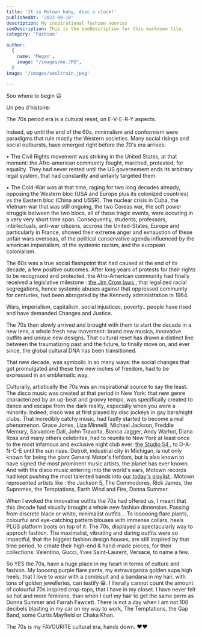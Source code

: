 ```yaml
---
title: 'It is Motown baby, disc o clock!'
publishedAt: '2022-09-18'
description: My inspirational fashion sources
seoDescription: This is the seoDescription for this markdown file.
category: 'Fashion'

author:
  {
    name: 'Megan',
    image: "/images/me.JPG",
  }
image: '/images/soultrain.jpeg'
  
---
```


Soo where to begin 😃

Un peu d'histoire: 

The 70s period era is a cultural reset, on E-V-E-R-Y aspects.<br></br>
Indeed, up until the end of the 60s, minimalism and conformism were paradigms that rule
mostly the Western societies. Many social risings and social outbursts, have emerged right before the 70's era arrives:

• The Civil Rights movement was striking in the United States, at that moment: the Afro-american community fought, marched, protested, for equality.
They had never rested until the US governement ends its arbitrary legal system, that had constantly and unfairly targeted them.

• The Cold-War was at that time, raging for two long decades already, opposing the Western bloc (USA and Europe plus its colonized countries) vs the Eastern bloc (China and USSR). The nuclear crisis in Cuba, the Vietnam war that was still ongoing, the two Coreas war, the soft power struggle between the two blocs, 
all of these tragic events, were occuring in a very very short time span. Consequently, students, professors, intellectuals, anti-war citizens, accross the United-States, Europe and particularly 
in France, showed their extreme anger and exhaustion of these unfair wars overseas, of the political conservative agenda influenced by the american imperialism, of the systemic racism, and the european colonialism. 

The 60s was a true social flashpoint that had caused at the end of its decade, a few positive outcomes. After long years of protests for their rights to
be recognized and protected, the Afro-American community had finally received a legislative milestone : <a href="https://www.britannica.com/event/Jim-Crow-law"> the Jim Crow laws </a>, that legalized racial segregations, hence systemic abuses against that oppressed community for centuries, had been abrogated by the Kennedy administration in 1964.

Wars, imperialism, capitalism, social injustices, poverty.. people have rised and have demanded Changes and Justice.

The 70s then slowly arrived and brought with them to start the decade in a new lens, a whole fresh new movement: brand new musics, innovative outfits and unique new designs. That cultural reset
has drawn a distinct line between the traumatizing past and the future, to finally move on, and ever since, the global cultural DNA has been transitioned. 

That new decade, was symbolic in so many ways: the social changes that got promulgated and these few new inches of freedom, had to be expressed in an emblematic way.

Culturally, artistically the 70s was an inspirational source to say the least. The disco music was created at that period in New York: that new genre 
characterized by an up-beat and groovy tempo, was specifically created to dance and escape from the dark reality, especially when you were a minority. Indeed, disco was at first played by disc jockeys in gay bars/night clubs.
That incredibly catchy music, had fastly started to become a real phenomenon. Grace Jones, Liza Minnelli, Michael Jackson, Freddie Mercury, Salvadore Dali, John Travolta, Bianca Jagger, Andy Warhol, Diana Ross and many others celebrites, had to reunite to New York at least once to the most infamous and exclusive night club ever: <a href="https://cfda.com/news/cfda-decades-the-seventies-disco-glitter-studio-54"> the Studio 54 </a>, 
to D-A-N-C-E until the sun rises. Detroit, industrial city in Michigan, is not only known for being the giant General Motor's fiefdom, but is also known to have signed the most prominent music artists, the planet has ever known.
And with the disco music entering into the world's ears, Motown records had kept pushing the most talented bands into  <a href="https://www.youtube.com/watch?v=U_s9QFJUTZ4"> our today's playlist </a>. 
Motown represented artists like : the Jackson 5, The Commodores, Rick James, the Supremes, the Temptations, Earth Wind and Fire, Donna Summer.


When I evoked the innovative outfits the 70s had offered us, I meant that this decade had visually brought a whole new fashion dimension. Passing from discrete black or white, minimalist outfits... To looooong flare plants, colourful and eye-catching pattern blouses with immense collars, heels PLUS platform boots on top of it. 
The 70s, displayed a spectacularly way to approch fashion. The maximalist, vibrating and daring outfits were so impactful, that the biggest fashion design houses, are still inspired by that time period,
to create their high-end & hand-made pieces, for their collections: Valentino, Gucci, Yves Saint-Laurent, Versace, to name a few.

So YES the 70s, have a huge place in my heart in terms of culture and fashion. My loooong purple flare pants, my extravaganza golden supa high heels, that I love to wear with a combisuit and a bandana in my hair, with tons of golden jewelleries, can testify 😁.
I literally cannot count the amount of colourful 70s inspired crop-tops, that I have in my closet. I have never felt so hot and more feminine, than when I curl my hair to get the same perm as Donna Summer and Farrah Fawcett. There is not a day when I am not 100 decibels blasting in my car on my way to work, 
The Temptations, the Gap Band, some Curtis Mayfield or Chaka Khan. 

The 70s is my FAVOURITE cultural era, hands down. ❤️❤️











 

